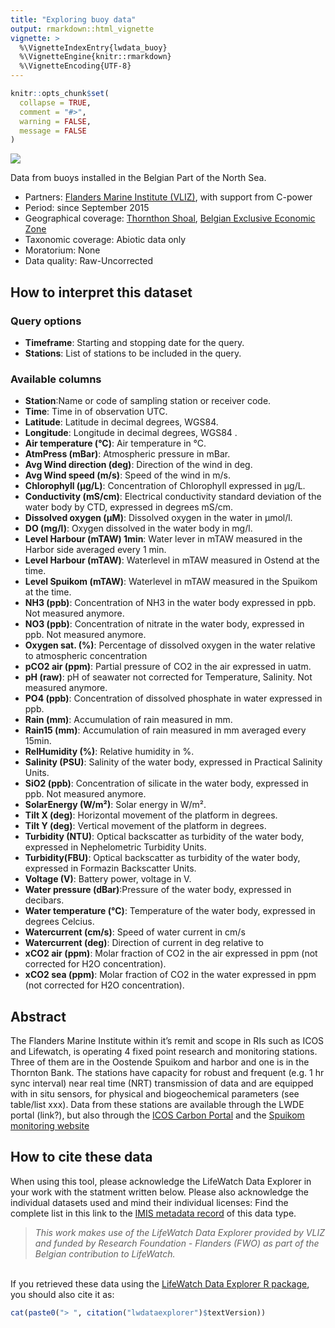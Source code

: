 ```yaml
---
title: "Exploring buoy data"
output: rmarkdown::html_vignette
vignette: >
  %\VignetteIndexEntry{lwdata_buoy}
  %\VignetteEngine{knitr::rmarkdown}
  %\VignetteEncoding{UTF-8}
---
```


```r
knitr::opts_chunk$set(
  collapse = TRUE,
  comment = "#>",
  warning = FALSE,
  message = FALSE
)
```
<!--- Insert image  -->
<img src='lwde_buoy.png' class='rightimg'/>

<!--- Describe datatype in one or two sentences. -->
Data from buoys installed in the Belgian Part of the North Sea.

- Partners: [Flanders Marine Institute (VLIZ)](https://www.vliz.be/en/imis?module=institute&insid=36), with support from C-power
- Period: since September 2015
- Geographical coverage: [Thornthon Shoal](https://marineregions.org/gazetteer.php?p=details&id=2438), [Belgian Exclusive Economic Zone](https://www.marineregions.org/gazetteer.php?p=details&id=3293)
- Taxonomic coverage: Abiotic data only
- Moratorium: None
- Data quality: Raw-Uncorrected
 
## How to interpret this dataset
 
### Query options
* **Timeframe**: Starting and stopping date for the query.
* **Stations**:  List of stations to be included in the query.
 
### Available columns
* **Station**:Name or code of sampling station or receiver code.               
* **Time**: Time in of observation UTC.               
* **Latitude**: Latitude in decimal degrees, WGS84.               
* **Longitude**: Longitude in decimal degrees, WGS84 .               
* **Air temperature (°C)**: Air temperature in °C.   
* **AtmPress (mBar)**: Atmospheric pressure in mBar.
* **Avg Wind direction (deg)**: Direction of the wind in deg.
* **Avg Wind speed (m/s)**: Speed of the wind in m/s.    
* **Chlorophyll (µg/L)**: Concentration of Chlorophyll expressed in µg/L.  
* **Conductivity (mS/cm)**:  Electrical conductivity standard deviation of the water body by CTD, expressed in degrees mS/cm.
* **Dissolved oxygen (µM)**: Dissolved oxygen in the water in µmol/l.
* **DO (mg/l)**: Oxygen dissolved in the water body in mg/l.               
* **Level Harbour (mTAW) 1min**: Water lever in mTAW measured in the Harbor side averaged every 1 min.
* **Level Harbour (mTAW)**: Waterlevel in mTAW measured in Ostend at the time.    
* **Level Spuikom (mTAW)**: Waterlevel in mTAW measured in the Spuikom at the time.
* **NH3 (ppb)**: Concentration of NH3 in the water body expressed in ppb. Not measured anymore.               
* **NO3 (ppb)**: Concentration of nitrate in the water body, expressed in ppb. Not measured anymore.
* **Oxygen sat. (%)**: Percentage of dissolved oxygen in the water relative to atmospheric concentration       
* **pCO2 air (ppm)**: Partial pressure of CO2 in the air expressed in uatm.
* **pH (raw)**: pH of seawater not corrected for Temperature, Salinity. Not measured anymore.                
* **PO4 (ppb)**:  Concentration of dissolved phosphate in water expressed in ppb.
* **Rain (mm)**: Accumulation of rain measured in mm.               
* **Rain15 (mm)**: Accumulation of rain measured in mm averaged every 15min.           
* **RelHumidity (%)**: Relative humidity in %.            
* **Salinity (PSU)**: Salinity of the water body, expressed in Practical Salinity Units.          
* **SiO2 (ppb)**: Concentration of silicate in the water body, expressed in ppb. Not measured anymore.
* **SolarEnergy (W/m²)**: Solar energy in W/m².      
* **Tilt X (deg)**: Horizontal movement of the platform in degrees.
* **Tilt Y (deg)**: Vertical movement of the platform in degrees.
* **Turbidity (NTU)**: Optical backscatter as turbidity of the water body, expressed in Nephelometric Turbidity Units.
* **Turbidity(FBU)**:  Optical backscatter as turbidity of the water body, expressed in Formazin Backscatter Units.
* **Voltage (V)**: Battery power, voltage in V.             
* **Water pressure (dBar)**:Pressure of the water body, expressed in decibars.  
* **Water temperature (°C)**: Temperature of the water body, expressed in degrees Celcius.  
* **Watercurrent (cm/s)**: Speed of water current in cm/s     
* **Watercurrent (deg)**: Direction of current in deg relative to       
* **xCO2 air (ppm)**: Molar fraction of CO2 in the air expressed in ppm (not corrected for H2O concentration).    
* **xCO2 sea (ppm)**: Molar fraction of CO2 in the water expressed in ppm (not corrected for H2O concentration).



## Abstract
The Flanders Marine Institute within it’s remit and scope in RIs such as ICOS and Lifewatch, is operating 4 fixed point research and monitoring stations. Three of them are in the Oostende Spuikom and harbor and one is in the Thornton Bank. The stations have capacity for robust and frequent (e.g. 1 hr sync interval) near real time (NRT) transmission of data and are equipped with in situ sensors, for physical and biogeochemical parameters (see table/list xxx). Data from these stations are available through the LWDE portal (link?), but also through the [ICOS Carbon Portal](https://data.icos-cp.eu/portal/#%7B%22route%22%3A%22metadata%22%2C%22id%22%3A%22n94jijAEWH95fMNn8Mwd4I0M%22%7D) and the [Spuikom monitoring website](https://www.vliz.be/spuikom/metingen) 
 
## How to cite these data

When using this tool, please acknowledge the LifeWatch Data Explorer in your work with the statment written below. Please also acknowledge the individual datasets used and mind their individual licenses: Find the complete list in this link to the [IMIS metadata record](https://www.vliz.be/en/imis?module=dataset&dasid=5252) of this data type.

> _This work makes use of the LifeWatch Data Explorer provided by VLIZ and funded by Research Foundation - Flanders (FWO) as part of the Belgian contribution to LifeWatch._

</br>
If you retrieved these data using the [LifeWatch Data Explorer R package](https://github.com/lifewatch/lwdataexplorer/), you should also cite it as: 

```r
cat(paste0("> ", citation("lwdataexplorer")$textVersion))
```

